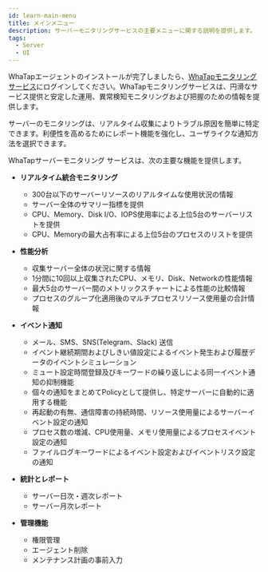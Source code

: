 ```yaml
---
id: learn-main-menu
title: メインメニュー
description: サーバーモニタリングサービスの主要メニューに関する説明を提供します。
tags:
  - Server
  - UI
---
```


WhaTapエージェントのインストールが完了しましたら、[WhaTapモニタリングサービス](https://service.whatap.io)にログインしてください。WhaTapモニタリングサービスは、円滑なサービス提供と安定した運用、異常検知モニタリングおよび把握のための情報を提供します。

<!-- 주요 메뉴 안내 개요 위치 -->

サーバーのモニタリングは、リアルタイム収集によりトラブル原因を簡単に特定できます。利便性を高めるためにレポート機能を強化し、ユーザライクな通知方法を選択できます。

WhaTapサーバーモニタリング サービスは、次の主要な機能を提供します。

-   **リアルタイム統合モニタリング**

    -   300台以下のサーバーリソースのリアルタイムな使用状況の情報
    -   サーバー全体のサマリー指標を提供
    -   CPU、Memory、Disk I/O、IOPS使用率による上位5台のサーバーリストを提供
    -   CPU、Memoryの最大占有率による上位5台のプロセスのリストを提供

-   **性能分析**

    -   収集サーバー全体の状況に関する情報
    -   1分間に10回以上収集されたCPU、メモリ、Disk、Networkの性能情報
    -   最大5台のサーバー間のメトリックスチャートによる性能の比較情報
    -   プロセスのグループ化適用後のマルチプロセスリソース使用量の合計情報

-   **イベント通知**

    -   メール、SMS、SNS(Telegram、Slack) 送信
    -   イベント継続期間およびしきい値設定によるイベント発生および履歴データのイベントシミュレーション
    -   ミュート設定時間登録及びキーワードの繰り返しによる同一イベント通知の抑制機能
    -   個々の通知をまとめてPolicyとして提供し、特定サーバーに自動的に適用する機能
    -   再起動の有無、通信障害の持続時間、リソース使用量によるサーバーイベント設定の通知
    -   プロセス数の増減、CPU使用量、メモリ使用量によるプロセスイベント設定の通知
    -   ファイルログキーワードによるイベント設定およびイベントリスク設定の通知

-   **統計とレポート**

    -   サーバー日次・週次レポート
    -   サーバー月次レポート

-   **管理機能**

    -   権限管理
    -   エージェント削除
    -   メンテナンス計画の事前入力  

<!--
와탭 서버 모니터링 서비스의 주요 메뉴 안내를 다음과 같이 제공합니다.


<DocCardList/>
-->
